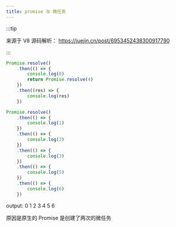 ```yaml
---
title: promise 与 微任务
---
```



:::tip

来源于 V8 源码解析： https://juejin.cn/post/6953452438300917790

:::

```js
Promise.resolve()
    .then(() => {
        console.log(0)
        return Promise.resolve(4)
    })
    .then((res) => {
        console.log(res)
    })

Promise.resolve()
    .then(() => {
        console.log(1)
    })
    .then(() => {
        console.log(2)
    })
    .then(() => {
        console.log(3)
    })
    .then(() => {
        console.log(5)
    })
    .then(() => {
        console.log(6)
    })
```

output: 0 1 2 3 4 5 6

原因是原生的 Promise 是创建了两次的微任务
